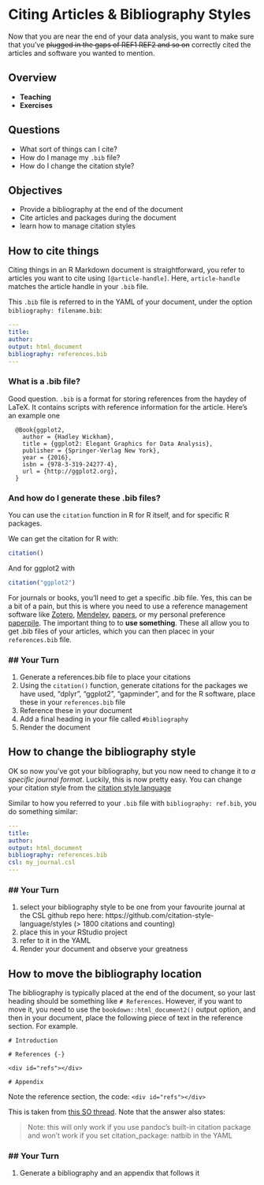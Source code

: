 # Citing Articles & Bibliography Styles

Now that you are near the end of your data analysis, you want to make sure that you've ~~plugged in the gaps of REF1 REF2 and so on~~ correctly cited the articles and software you wanted to mention.

## Overview

* **Teaching**
* **Exercises**

## Questions

* What sort of things can I cite?
* How do I manage my `.bib` file?
* How do I change the citation style?

## Objectives

* Provide a bibliography at the end of the document
* Cite articles and packages during the document
* learn how to manage citation styles

## How to cite things

Citing things in an R Markdown document is straightforward, you refer to articles you want to cite using `[@article-handle]`. Here, `article-handle` matches the article handle in your `.bib` file.

This `.bib` file is referred to in the YAML of your document, under the option `bibliography: filename.bib`:

```YAML
---
title: 
author:
output: html_document
bibliography: references.bib
---
```

### What is a .bib file?

Good question. `.bib` is a format for storing references from the haydey of LaTeX. It contains scripts with reference information for the article. Here's an example one

```
  @Book{ggplot2,
    author = {Hadley Wickham},
    title = {ggplot2: Elegant Graphics for Data Analysis},
    publisher = {Springer-Verlag New York},
    year = {2016},
    isbn = {978-3-319-24277-4},
    url = {http://ggplot2.org},
  }
```

### And how do I generate these .bib files?

You can use the `citation` function in R for R itself, and for specific R packages.

We can get the citation for R with:

```r
citation()
```

And for ggplot2 with

```r
citation("ggplot2")
```

For journals or books, you'll need to get a specific .bib file. Yes, this can be a bit of a pain, but this is where you need to use a reference management software like [Zotero](https://www.zotero.org/), [Mendeley](https://www.mendeley.com/download-desktop/), [papers](https://www.papersapp.com/), or my personal preference [paperpile](https://paperpile.com/). The important thing to to **use something**. These all allow you to get .bib files of your articles, which you can then placec in your `references.bib` file.
  
### ## Your Turn {.exercise}

1. Generate a references.bib file to place your citations
1. Using the `citation()` function, generate citations for the packages we have used, "dplyr", "ggplot2", "gapminder", and for the R software, place these in your `references.bib` file
1. Reference these in your document
1. Add a final heading in your file called `#bibliography`
1. Render the document

## How to change the bibliography style

OK so now you've got your bibliography, but you now need to change it to _a specific journal format_. Luckily, this is now pretty easy. You can change your citation style from the [citation style language](https://citationstyles.org/)

Similar to how you referred to your `.bib` file with `bibliography: ref.bib`, you do something similar:

```YAML
---
title:
author:
output: html_document
bibliography: references.bib
csl: my_journal.csl
---
```

### ## Your Turn {.exercise}

1. select your bibliography style to be one from your favourite journal at the CSL github repo here: https://github.com/citation-style-language/styles (> 1800 citations and counting)
1. place this in your RStudio project
1. refer to it in the YAML
1. Render your document and observe your greatness

## How to move the bibliography location

The bibliography is typically placed at the end of the document, so your last heading should be something like `# References`. However, if you want to move it, you need to use the `bookdown::html_document2()` output option, and then in your document, place the following piece of text in the reference section. For example.

```
# Introduction

# References {-}

<div id="refs"></div>

# Appendix
```

Note the reference section, the code: `<div id="refs"></div>`


This is taken from [this SO thread](https://stackoverflow.com/questions/51335125/adding-figures-and-tables-after-bibliography-in-rmarkdown?noredirect=1&lq=1). Note that the answer also states: 

> Note: this will only work if you use pandoc's built-in citation package and won't work if you set citation_package: natbib in the YAML

### ## Your Turn {.exercise}

1. Generate a bibliography and an appendix that follows it
